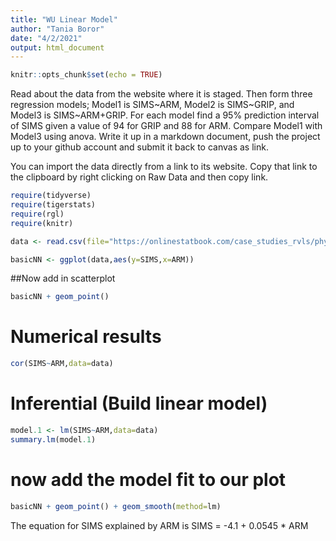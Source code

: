 ```yaml
---
title: "WU Linear Model"
author: "Tania Boror"
date: "4/2/2021"
output: html_document
---
```


```r
knitr::opts_chunk$set(echo = TRUE)
```

Read about the data from the website where it is staged.  Then form three regression models; Model1 is SIMS~ARM, Model2 is SIMS~GRIP, and Model3 is SIMS~ARM+GRIP. For each model find a 95% prediction interval of SIMS given a value of 94  for GRIP and 88 for ARM. Compare Model1 with Model3 using anova. Write it up in a markdown document, push the project up to your github account and submit it back to canvas as link.

You can import the data directly from a link to its website.  Copy that link to the clipboard by right clicking on Raw Data and then copy link.


```r
require(tidyverse)
require(tigerstats)
require(rgl)
require(knitr)

```

```r
data <- read.csv(file="https://onlinestatbook.com/case_studies_rvls/physical_strength/data.txt",sep="",header=TRUE)
```


```r
basicNN <- ggplot(data,aes(y=SIMS,x=ARM))
```
##Now add in scatterplot

```r
basicNN + geom_point()
```


# Numerical results

```r
cor(SIMS~ARM,data=data)
```

# Inferential  (Build linear model)
  
```r
model.1 <- lm(SIMS~ARM,data=data)
summary.lm(model.1)
```

# now add the model fit to our plot
  
```r
basicNN + geom_point() + geom_smooth(method=lm)
``` 

The equation for SIMS explained by ARM is
SIMS = -4.1 + 0.0545 * ARM 